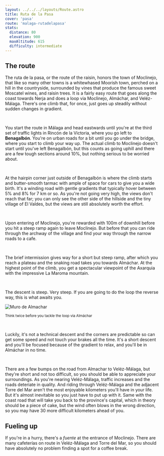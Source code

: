 ```yaml
---
layout: ../../../layouts/Route.astro
title: Ruta de la Pasa
cover: 'pasa'
route: 'malaga-rutadelapasa'
stats:
  distance: 80
  elevation: 900
  maxAltitude: 615
  difficulty: intermediate
---
```


## The route

The ruta de la pasa, or the route of the raisin, honors the town of Moclinejo, that like so many other towns is a whitewhased Moorish town, perched on a hill in the countryside, surrounded by vines that produce the famous sweet Moscatel wines, and raisin trees. 
It is a fairly easy route that goes along the coast towards Nerja and does a loop via Moclinejo, Almáchar, and Veléz-Málaga.
There's one climb that, for once, just goes up steadily without sudden changes in gradient. 

&nbsp;

You start the route in Málaga and head eastwards until you're at the third set of traffic lights in Rincón de la Victoria, where you go left to **Benagalbón**.
You're on urban roads for a bit until you go under the bridge, where you start to climb your way up. 
The actual climb to Moclinejo doesn't start until you've left Benagalbón, but this counts as going uphill and there are a few tough sections around 10%, but nothing serious to be worried about.

&nbsp;

At the hairpin corner just outside of Benagalbón is where the climb starts and butter-smooth tarmac with ample of space for cars to give you a wide birth.
It's a winding road with gentle gradients that typically hover between 5% and 8% for 7 km or so.
As you're not going very high, the views don't reach that far; you can only see the other side of the hillside and the tiny village of El Valdes, but the views are still absolutely worth the effort.

&nbsp;

Upon entering of Moclinejo, you're rewarded with 100m of downhill before you hit a steep ramp again to leave Moclinejo.
But before that you can ride through the archway of the village and find your way through the narrow roads to a cafe.

&nbsp;

The brief intermission gives way for a short but steep ramp, after which you reach a plateau and the snaking road takes you towards Almáchar.
At the highest point of the climb, you get a spectacular viewpoint of the Axarquia with the impressive La Maroma mountain. 

&nbsp;

The descent is steep. Very steep. If you are going to do the loop the reverse way, this is what awaits you. 

<img
  src="/the-average-cyclist/routes/pasa/almachar.webp"
  alt="Muro de Almachar"
  class="mt-4 mb-8"
  height={200}
  width={750}
/>

<small>Think twice before you tackle the loop via Almáchar</small>

&nbsp;

Luckily, it's not a technical descent and the corners are predictable so can get some speed and not touch your brakes all the time.
It's a short descent and you'll be focused because of the gradient to relax, and you'll be in Almáchar in no time.

&nbsp;

There are a few bumps on the road from Almachar to Veléz-Málaga, but they're short and not too difficult, so you should be able to appreciate your surroundings.
As you're nearing Veléz-Málaga, traffic increases and the roads deteriate in quality. And riding through Veléz-Málaga and the adjacent Torre del Mar aren't the most enjoyable kilometers you'll have in your life.
But it's almost inevitable so you just have to put up with it. Same with the coast road that will take you back to the province's capital, which in theory should be a piece of cake, but the wind often blows in the wrong direction, so you may have 30 more difficult kilometers ahead of you.

## Fueling up

If you're in a hurry, there's a _fuente_ at the entrance of Moclinejo. 
There are many cafeterías on route in Veléz-Málaga and Torre del Mar, so you should have absolutely no problem finding a spot for a coffee break. 